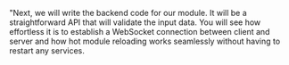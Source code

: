 
<DocHeader pretitle="Tutorial" title="Backend Code" />

"Next, we will write the backend code for our module.
It will be a straightforward API that will validate the input
data. You will see how effortless it is to establish a
WebSocket connection between client and server and how
hot module reloading works seamlessly without having to
restart any services.

<Title tag="h2" text="Creating Bridge module" />

The first thing we will do is to create a new Bridge module.

To begin, we will create a new Bridge module. We open the console in the
project folder (where the `package.json` file is located) and execute the following command:

<Code>beyond add module</Code>

The command will ask for the following data:

-   **subpath**: we will add "api/auth". This value corresponds to the subpath of the
    module and it is directly related to the value of the entry point "exports" in the `package.json`.
-   **type**: we will select "bridge".
-   **About**: Descripción opcional: Lógica del backend para autenticación y API del cliente.
-   **multilanguage**: no.

Once the command is executed, we will be able to see that our module has been created in the modules/auth directory of our project.

<Title tag="h3" text="Bridge structure" />

#### `module.json`

This is the configuration file for our module. All the modules in <BeyondJS/>
have one.

<CodeBox title="auth/module.json">
	{`{
  "name": "api/auth",
  "description": "backend module to validate login",
  "bridge": {
    "path": "bridge",
    "files": [
      "*"
    ]
  },
  "platforms": [
    "*"
  ]
}`}
</CodeBox>

In this case, a configuration file for a BeyondJS module called "auth" is presented.
This file specifies that the module is of type "bridge", and that all files in this folder will be part of the bundle.
folder will be part of the bundle. In addition, it also states that the module is cross-platform compatible.

#### File index.ts

<CodeBox title="bridge/index.ts">

{`///your code here

export /*actions*/ /*bundle*/
class Bridge {

}
`}

</CodeBox>

In the bridge index.ts file, two special comments are included,
which are important for the functionality of the module.

The first comment, <InlineCode>{`/\*actions\*/`}</InlineCode>, indicates that the module contains methods that will be consumed through a WebSocket connection from a client project or another service.
through a WebSocket connection from a client project or other service.

The second comment, <InlineCode>{`/\*bundle\*/`}</InlineCode>, indicates that the object in the file may be consumed from
another module and must be added in the exports of the package.json file.

<Title tag="h3" text="Backend Logic" />

In the `bridge/index.tx`
file we will add a `data` object that will serve as the "database" for the example.
Este archivo poseerá los valores del usuario y la clave válidos.

We will also add a login method that will receive the user and password parameters to
verify if the passed data are valid or not.

<CodeBox title="bridge/index.ts">
{`

interface IData {
\tuser: string;
\tpassword: string;
}

const data: IData = {
\tuser: 'beyondjs',
\tpassword: 'B3yondJS'
}
export /\*actions\*/\/\*bundle\*/
class Auth {
\tasync login(user :string, password: string) {
\t\tif (user !== data.user || password !== data.password) {
\t\t\treturn {status: true, error: "Invalid data" };
\t\t}

      return {status: true, data: {valid: true} }

\t}
}

`}

</CodeBox>

Sounds simple, doesn't it? Here's the important part!

When you create a bundle of type Bridge <BeyondJS/> it automatically creates the client code
to connect to the backend and consume the provided API.

Creating a Bridge type package in <BeyondJS/> gives you an incredible advantage: it automatically generates the client code to connect to the backend and consume its API. That easy!

<BeyondJS /> also offers a seamless websocket integration. When creating a "bridge" package, the client API is generated
with a websocket connection in an independent package that is included in the client code. This way, you can keep your
backend code on the NodeJS server without worrying about the connection with the client. Now we just need to import the
bundle into our home module and integrate the validation link.

You can see both bundles generated in:

-   <ELink href="http://localhost:6510/api/auth.js">http://localhost:6510/api/auth.js</ELink>
-   <ELink href="http://localhost:6511/api/auth.js">http://localhost:6511/api/auth.js</ELink>

> The default port for the web distribution in a web-backend project is 6510, while 6511 is the default port for the node distribution. As you know, <BeyondJS/> is a DevServer that generates the bundles and delivers them to any JavaScript runtime, including Browser, Deno, Bun, or Node.js

<Title tag="h2" text="Client module integration" />

Now we import the `auth` module from the main component of our home module `home`.

<CodeBox title="home/ts/views/index.tsx">{`import {Auth} from "@beyond-js/tutorial/api/auth";`}</CodeBox>

Some points to highlight from the previous line of code.

-   The import is done by means of the Bare Identifier of the module, which corresponds to the name of the project and the subpath of the module.
-   The import of modules is based on ESM, but for compatibility with browsers that do not yet support
    importmaps, currently BeyondJS makes use of SystemJS.

Now let's add the `onSubmit` function to the form the logic to integrate the client and the backend.

<CodeBox title="home/ts/views/index.tsx">

{`

interface IForm {
\tdisabled?: boolean;
}
const model = new Auth();
export /\*page\*/ function View(): JSX.Element {
\tconst defaultValues = { username: "", password: "", fetching: false };
\tconst [values, setValues] = React.useState(defaultValues);
\tconst [error, setError] = React.useState();
\tconst handleChange = ({ currentTarget: target }) => {
\tconst currentValue = { ...values };
\tcurrentValue[target.name] = target.value;
\tsetValues(currentValue);
};
\t\tconst formDisabled: IForm = {};
\t\tconst { username, password } = values;
\tif (!username || !password) {
\t\tformDisabled.disabled = true;
\t}
\tconst onSubmit = async (event) => {
\t\ttry {
\t\t\tevent.preventDefault();
\t\t\tconst response = await model.login(username, password);

            if (!response.data?.valid) {
                setError(response.error);
                return;
            }
            console.log("valid data");
        } catch (e) {
            console.log(e);
        }
    };

    return (
        <div className="page__container">
            <form onSubmit={onSubmit}>
                {error && <div className="form__error">{error}</div>}
                <label>User: </label>
                <input onChange={handleChange} placeholder="username" type="text" name="username" />
                <label>Password</label>
                <input onChange={handleChange} placeholder="******" type="password" name="password" />
                <div className="form__actions">
                    <button onClick={onSubmit} {...formDisabled}>
                        Login
                    </button>
                </div>
            </form>
        </div>
    );

}
`}

</CodeBox>

It is time to test our form.
If we add the correct data, we will be able to see in the browser console the message that the data was validated and you can log in.
that the data was validated and you can log in, if on the contrary,
If we add incorrect data, we will be able to see how the error message "Invalid data" appears.
"Invalid data" which we update in the component status variable.

<Title tag="h4" text="Summary" />{' '}

-   We create a module with a widget of type page.
-   We create a connection with a backend node through the bundle bridge.
-   We reviewed the module resolution structure to import the Auth bridge and to be able to add the login validation.
-   Now we just need to redirect the user to a welcome screen.

> ##### You are now connected to the Backend!
>
> The previous code demonstrates the direct integration between the consuming and providing
> packages. For more
> information refer to the<Link href="docs/modules/bridges"> Bridges section of this documentation</Link>.

<NextLinks items={['tutorial/routing']} />
